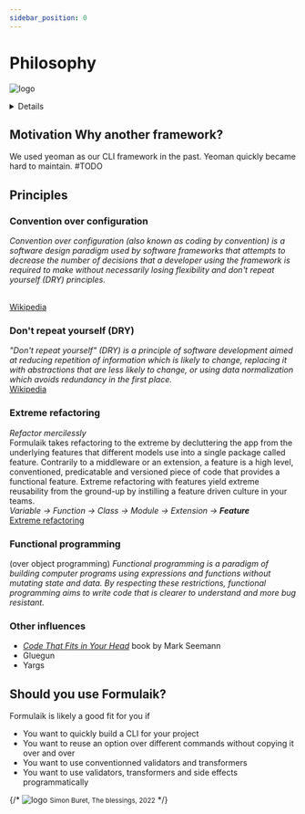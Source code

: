 ```yaml
---
sidebar_position: 0
---
```


# Philosophy

![logo](/img/icon_xs.svg)

<details>

```jsx
import Formulaik from '@formulaik/react'
import FormulaikMui from '@formulaik-community/formulaik-mui-react'
import * as Yup from 'yup'

export default (props) => {
  const onSubmit = async (values, { setSubmitting }) => {
    try {
      const { code, } = values
     //
    } catch (e) {
      //
    }

    setSubmitting(false)
  }

  const inputs = [
    {
      type: 'input',
      schema: 'code',
      id: 'code',
      label: 'Code',
    },
    {
      type: 'submit',
      id: 'submit',
      value: t('Validate'),
    },
  ]

  const initialValues = {

  }

  const validationSchema = Yup.object().shape({
    code: Yup.string()
        .max(20, 'Too Long!')
        .required(VALIDATION_BLANK_TEXT),
    })

  return <div>    
    <h3>Verify email</h3>                
    <Formulaik
      componentsLibraries={[FormulaikMui]}
      initialValues={initialValues}
      validationSchema={validationSchema}
      inputs={inputs}
      onSubmit={onSubmit}
      error={error} />
}
```    
</details>

## Motivation Why another framework?
We used yeoman as our CLI framework in the past. Yeoman quickly became hard to maintain. 
#TODO

## Principles
### Convention over configuration
<i>Convention over configuration (also known as coding by convention) is a software design paradigm used by software frameworks that attempts to decrease the number of decisions that a developer using the framework is required to make without necessarily losing flexibility and don't repeat yourself (DRY) principles.</i>

<br />
<a href='https://en.wikipedia.org/wiki/Convention_over_configuration'>
Wikipedia
</a>


### Don't repeat yourself (DRY)
<i>"Don't repeat yourself" (DRY) is a principle of software development aimed at reducing repetition of information which is likely to change, replacing it with abstractions that are less likely to change, or using data normalization which avoids redundancy in the first place.</i>
<br />
<a href='https://en.wikipedia.org/wiki/Don%27t_repeat_yourself'>
Wikipedia
</a>


### Extreme refactoring
<i>Refactor mercilessly</i>
<br/>
Formulaik takes refactoring to the extreme by decluttering the app from the underlying features that different models use into a single package called feature.
Contrarily to a middleware or an extension, a feature is a high level, conventioned, predicatable and versioned piece of code that provides a functional feature. 
Extreme refactoring with features yield extreme reusability from the ground-up by instilling a feature driven culture in your teams.
<br/>
<i>Variable → Function → Class → Module → Extension → <b>Feature</b></i>
<br/>
<a href='http://www.extremeprogramming.org/rules/refactor.html'>
Extreme refactoring
</a>

### Functional programming
(over object programming)
<i>Functional programming is a paradigm of building computer programs using expressions and functions without mutating state and data.
By respecting these restrictions, functional programming aims to write code that is clearer to understand and more bug resistant.</i>


### Other influences
- <a href='https://blog.ploeh.dk/2021/06/14/new-book-code-that-fits-in-your-head/'><i>Code That Fits in Your Head</i></a> book by Mark Seemann
- Gluegun
- Yargs


## Should you use Formulaik?

Formulaik is likely a good fit for you if
- You want to quickly build a CLI for your project
- You want to reuse an option over different commands without copying it over and over
- You want to use conventionned validators and transformers
- You want to use validators, transformers and side effects programmatically

{/* ![logo](/art/buret.png)
<small>Simon Buret, The blessings, 2022</small> */}